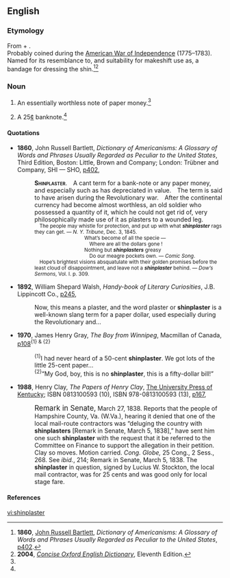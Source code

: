 ==English==
{{wikipedia}}
===Etymology===
From {{term|shin|land=en}} + {{term|plaster|lang=en}}.<br>
Probably coined during the [[w:American Revolutionary War|American War of Independence]] (1775–1783). Named for its resemblance to, and suitability for makeshift use as, a bandage for dressing the shin.<ref name="DoA-etym">'''1860''', [[w:John Russell Bartlett|John Russell Bartlett]], ''Dictionary of Americanisms: A Glossary of Words and Phrases Usually Regarded as Peculiar to the United States'', [http://www.google.co.uk/books?id=tJoFAAAAQAAJ&pg=PA402&dq=shinplaster&ei=zAcvR426BYqa6gLHsbncCQ p402].</ref><ref name="COED-etym&defs">'''2004''', ''[[w:Concise Oxford English Dictionary|Concise Oxford English Dictionary]]'', Eleventh Edition.</ref>

===Noun===
{{en-noun}}

# {{context|historical|US|Australia|,|and|New Zealand|_|informal}} An essentially worthless note of paper money.<ref name="COED-etym&defs"/>
# {{context|historical|Canada|_|informal|lang=en}} A 25[[¢]] banknote.<ref name="COED-etym&defs"/>

====Quotations====
* '''1860''', John Russell Bartlett, ''Dictionary of Americanisms: A Glossary of Words and Phrases Usually Regarded as Peculiar to the United States'', Third Edition, Boston: Little, Brown and Company; London: Trübner and Company, SHI&nbsp;—&nbsp;SHO, [http://www.google.co.uk/books?id=tJoFAAAAQAAJ&pg=PA402&dq=shinplaster&ei=zAcvR426BYqa6gLHsbncCQ p402], 
*: <span style="font-variant:small-caps">'''Shinplaster'''.</span> A cant term for a bank-note or any paper money, and especially such as has depreciated in value. The term is said to have arisen during the Revolutionary war. After the continental currency had become almost worthless, an old soldier who possessed a quantity of it, which he could not get rid of, very philosophically made use of it as plasters to a wounded leg. <br>
*: <small> The people may whistle for protection, and put up with what '''''shinplaster''''' rags they can get. — ''N. Y. Tribune'', Dec. 3, 1845.</small> <br>
*: <small>          What’s become of all the specie —</small> <br>
*: <small>           Where are all the dollars gone !</small> <br>
*: <small>          Nothing but '''''shinplasters''''' greasy</small> <br>
*: <small>           Do our meagre pockets own. — ''Comic Song''.</small> <br>
*: <small> Hope’s brightest visions absquatulate with their golden promises before the least cloud of disappointment, and leave not a '''''shinplaster''''' behind. — ''Dow’s Sermons'', Vol. I. p. 309.</small>
* '''1892''', William Shepard Walsh, ''Handy-book of Literary Curiosities'', J.B. Lippincott Co., [http://www.google.co.uk/books?id=1zo4AAAAMAAJ&dq=shinplaster&ei=zAcvR426BYqa6gLHsbncCQ&pgis=1 p245],
*: Now, this means a plaster, and the word plaster or '''shinplaster''' is a well-known slang term for a paper dollar, used especially during the Revolutionary and…
* '''1970''', James Henry Gray, ''The Boy from Winnipeg'', Macmillan of Canada, [http://www.google.co.uk/books?id=vCYCNSB7uBIC&dq=shinplaster&ei=zAcvR426BYqa6gLHsbncCQ&pgis=1 p108]<sup>{1} & {2}</sup>
*: <sup>{1}</sup>I had never heard of a 50-cent '''shinplaster'''. We got lots of the little 25-cent paper…
*: <sup>{2}</sup>“My God, boy, this is no '''shinplaster''', this is a fifty-dollar bill!”
* '''1988''', Henry Clay, ''The Papers of Henry Clay'', [http://www.kentuckypress.com/ The University Press of Kentucky]; ISBN 0813100593 (10), ISBN 978-0813100593 (13), [http://www.google.co.uk/books?id=gID5RTGOEWQC&pg=PA167&dq=shinplaster&ei=zAcvR426BYqa6gLHsbncCQ&sig=vZwZhKJIa7JhPngtTywz-w56noA p167],
*: <big>Remark in Senate,</big> March 27, 1838. Reports that the people of Hampshire County, Va. (W.Va.), hearing it denied that one of the local mail-route contractors was “deluging the country with '''shinplasters''' [Remark in Senate, March 5, 1838],” have sent him one such '''shinplaster''' with the request that it be referred to the Committee on Finance to support the allegation in their petition. Clay so moves. Motion carried. ''Cong. Globe,'' 25 Cong., 2 Sess., 268. See ''ibid.'', 214; Remark in Senate, March 5, 1838. The '''shinplaster''' in question, signed by Lucius W. Stockton, the local mail contractor, was for 25 cents and was good only for local stage fare.

====References====
<references/>

[[vi:shinplaster]]